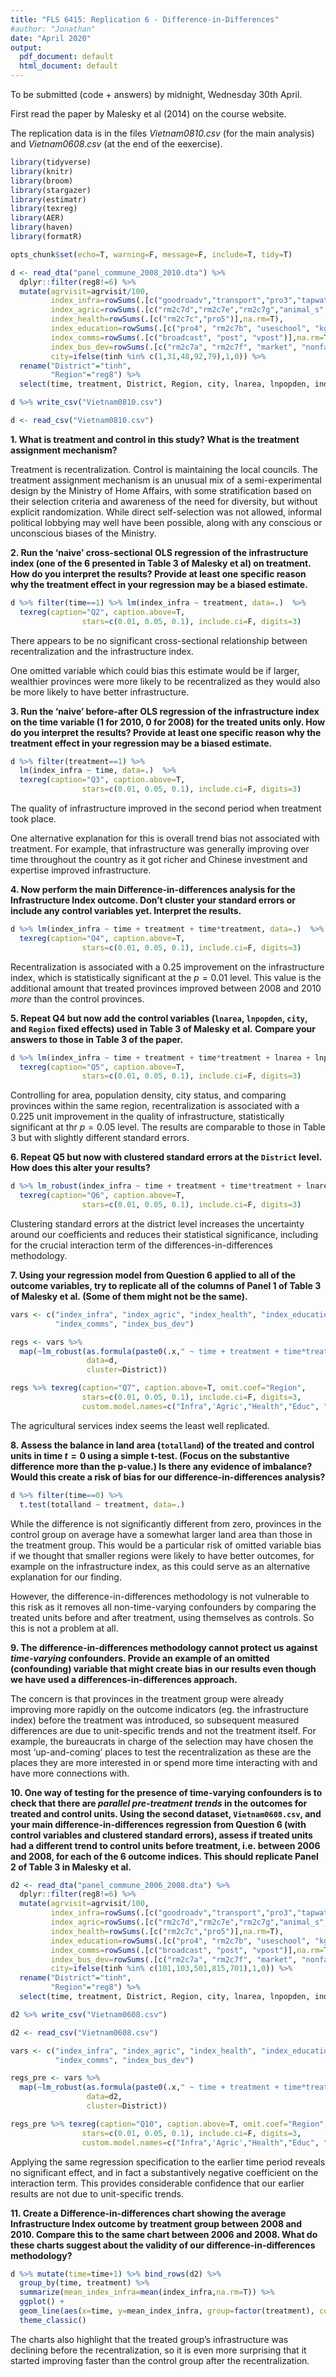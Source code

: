```yaml
---
title: "FLS 6415: Replication 6 - Difference-in-Differences"
#author: "Jonathan"
date: "April 2020"
output:
  pdf_document: default
  html_document: default
---
```


To be submitted (code + answers) by midnight, Wednesday 30th April.

First read the paper by Malesky et al (2014) on the course website. 

The replication data is in the files *Vietnam0810.csv* (for the main analysis) and *Vietnam0608.csv* (at the end of the eexercise). 

```r
library(tidyverse)
library(knitr)
library(broom)
library(stargazer)
library(estimatr)
library(texreg)
library(AER)
library(haven)
library(formatR)

opts_chunk$set(echo=T, warning=F, message=F, include=T, tidy=T)
```

```r
d <- read_dta("panel_commune_2008_2010.dta") %>%
  dplyr::filter(reg8!=6) %>%
  mutate(agrvisit=agrvisit/100,
         index_infra=rowSums(.[c("goodroadv","transport","pro3","tapwater","roadv")],na.rm=T),
         index_agric=rowSums(.[c("rm2c7d","rm2c7e","rm2c7g","animal_s","agrvisit","plant_s","agrext","irrigation")],na.rm=T),
         index_health=rowSums(.[c("rm2c7c","pro5")],na.rm=T),
         index_education=rowSums(.[c("pro4", "rm2c7b", "useschool", "kgarten", "v_prischool")],na.rm=T),
         index_comms=rowSums(.[c("broadcast", "post", "vpost")],na.rm=T),
         index_bus_dev=rowSums(.[c("rm2c7a", "rm2c7f", "market", "nonfarm", "vmarket1", "vmarket2", "vmarket3")],na.rm=T),
         city=ifelse(tinh %in% c(1,31,48,92,79),1,0)) %>%
  rename("District"="tinh",
         "Region"="reg8") %>%
  select(time, treatment, District, Region, city, lnarea, lnpopden, index_infra, index_agric, index_health, index_education, index_comms, index_bus_dev, totalland)

d %>% write_csv("Vietnam0810.csv")
```

```r
d <- read_csv("Vietnam0810.csv")
```

**1. What is treatment and control in this study? What is the treatment assignment mechanism?**

Treatment is recentralization. Control is maintaining the local councils. The treatment assignment mechanism is an unusual mix of a semi-experimental design by the Ministry of Home Affairs, with some stratification based on their selection criteria and awareness of the need for diversity, but without explicit randomization. While direct self-selection was not allowed, informal political lobbying may well have been possible, along with any conscious or unconscious biases of the Ministry.

**2. Run the 'naive' cross-sectional OLS regression of the infrastructure index (one of the 6 presented in Table 3 of Malesky et al) on treatment. How do you interpret the results? Provide at least one specific reason why the treatment effect in your regression may be a biased estimate.**

```r
d %>% filter(time==1) %>% lm(index_infra ~ treatment, data=.)  %>%
  texreg(caption="Q2", caption.above=T,
                stars=c(0.01, 0.05, 0.1), include.ci=F, digits=3)
```

There appears to be no significant cross-sectional relationship between recentralization and the infrastructure index. 

One omitted variable which could bias this estimate would be if larger, wealthier provinces were more likely to be recentralized as they would also be more likely to have better infrastructure.

**3. Run the 'naive' before-after OLS regression of the infrastructure index on the time variable (1 for 2010, 0 for 2008) for the treated units only. How do you interpret the results? Provide at least one specific reason why the treatment effect in your regression may be a biased estimate.**

```r
d %>% filter(treatment==1) %>%
  lm(index_infra ~ time, data=.)  %>%
  texreg(caption="Q3", caption.above=T,
                stars=c(0.01, 0.05, 0.1), include.ci=F, digits=3)

```

The quality of infrastructure improved in the second period when treatment took place. 

One alternative explanation for this is overall trend bias not associated with treatment. For example, that infrastructure was generally improving over time throughout the country as it got richer and Chinese investment and expertise improved infrastructure. 

**4. Now perform the main Difference-in-differences analysis for the Infrastructure Index outcome. Don't cluster your standard errors or include any control variables yet. Interpret the results.**

```r
d %>% lm(index_infra ~ time + treatment + time*treatment, data=.)  %>%
  texreg(caption="Q4", caption.above=T,
                stars=c(0.01, 0.05, 0.1), include.ci=F, digits=3)
```

Recentralization is associated with a 0.25 improvement on the infrastructure index, which is statistically significant at the $p=0.01$ level. This value is the additional amount that treated provinces improved between 2008 and 2010 *more* than the control provinces.

**5. Repeat Q4 but now add the control variables (`lnarea`, `lnpopden`, `city`, and `Region` fixed effects) used in Table 3 of Malesky et al. Compare your answers to those in Table 3 of the paper.**

```r
d %>% lm(index_infra ~ time + treatment + time*treatment + lnarea + lnpopden + city + factor(Region), data=.)  %>%
  texreg(caption="Q5", caption.above=T,
                stars=c(0.01, 0.05, 0.1), include.ci=F, digits=3)
```

Controlling for area, population density, city status, and comparing provinces within the same region, recentralization is associated with a 0.225 unit improvement in the quality of infrastructure, statistically significant at thr $p=0.05$ level. The results are comparable to those in Table 3 but with slightly different standard errors. 

**6. Repeat Q5 but now with clustered standard errors at the `District` level. How does this alter your results?**

```r
d %>% lm_robust(index_infra ~ time + treatment + time*treatment + lnarea + lnpopden + city + factor(Region), data=., cluster=District)  %>%
  texreg(caption="Q6", caption.above=T,
                stars=c(0.01, 0.05, 0.1), include.ci=F, digits=3)
```

Clustering standard errors at the district level increases the uncertainty around our coefficients and reduces their statistical significance, including for the crucial interaction term of the differences-in-differences methodology.

**7. Using your regression model from Question 6 applied to all of the outcome variables, try to replicate all of the columns of Panel 1 of Table 3 of Malesky et al. (Some of them might not be the same).**

```r
vars <- c("index_infra", "index_agric", "index_health", "index_education",
          "index_comms", "index_bus_dev")

regs <- vars %>% 
  map(~lm_robust(as.formula(paste0(.x," ~ time + treatment + time*treatment + lnarea + lnpopden + city + factor(Region)")), 
                 data=d, 
                 cluster=District))

regs %>% texreg(caption="Q7", caption.above=T, omit.coef="Region",
                stars=c(0.01, 0.05, 0.1), include.ci=F, digits=3,
                custom.model.names=c("Infra",'Agric',"Health","Educ", "Comms", 'Business'))
```

The agricultural services index seems the least well replicated.

**8. Assess the balance in land area (`totalland`) of the treated and control units in time $t=0$ using a simple t-test. (Focus on the substantive difference more than the p-value.) Is there any evidence of imbalance? Would this create a risk of bias for our difference-in-differences analysis?**

```r
d %>% filter(time==0) %>% 
  t.test(totalland ~ treatment, data=.)
```

While the difference is not significantly different from zero, provinces in the control group on average have a somewhat larger land area than those in the treatment group. This would be a particular risk of omitted variable bias if we thought that smaller regions were likely to have better outcomes, for example on the infrastructure index, as this could serve as an alternative explanation for our finding. 

However, the difference-in-differences methodology is not vulnerable to this risk as it removes all non-time-varying confounders by comparing the treated units before and after treatment, using themselves as controls. So this is not a problem at all.

**9. The difference-in-differences methodology cannot protect us against *time-varying* confounders. Provide an example of an omitted (confounding) variable that might create bias in our results even though we have used a differences-in-differences approach.**

The concern is that provinces in the treatment group were already improving more rapidly on the outcome indicators (eg. the infrastructure index) before the treatment was introduced, so subsequent measured differences are due to unit-specific trends and not the treatment itself. For example, the bureaucrats in charge of the selection may have chosen the most 'up-and-coming' places to test the recentralization as these are the places they are more interested in or spend more time interacting with and have more connections with. 

**10. One way of testing for the presence of time-varying confounders is to check that there are *parallel pre-treatment trends* in the outcomes for treated and control units. Using the second dataset, `Vietnam0608.csv`, and your main difference-in-differences regression from Question 6 (with control variables and clustered standard errors), assess if treated units had a different trend to control units before treatment, i.e. between 2006 and 2008, for each of the 6 outcome indices. This should replicate Panel 2 of Table 3 in Malesky et al.**

```r
d2 <- read_dta("panel_commune_2006_2008.dta") %>%
  dplyr::filter(reg8!=6) %>%
  mutate(agrvisit=agrvisit/100,
         index_infra=rowSums(.[c("goodroadv","transport","pro3","tapwater","roadv")],na.rm=T),
         index_agric=rowSums(.[c("rm2c7d","rm2c7e","rm2c7g","animal_s","agrvisit","plant_s","agrext","irrigation")],na.rm=T),
         index_health=rowSums(.[c("rm2c7c","pro5")],na.rm=T),
         index_education=rowSums(.[c("pro4", "rm2c7b", "useschool", "kgarten", "v_prischool")],na.rm=T),
         index_comms=rowSums(.[c("broadcast", "post", "vpost")],na.rm=T),
         index_bus_dev=rowSums(.[c("rm2c7a", "rm2c7f", "market", "nonfarm", "vmarket1", "vmarket2", "vmarket3")],na.rm=T),
         city=ifelse(tinh %in% c(101,103,501,815,701),1,0)) %>%
  rename("District"="tinh",
         "Region"="reg8") %>%
  select(time, treatment, District, Region, city, lnarea, lnpopden, index_infra, index_agric, index_health, index_education, index_comms, index_bus_dev, totalland)

d2 %>% write_csv("Vietnam0608.csv")
```

```r
d2 <- read_csv("Vietnam0608.csv")

vars <- c("index_infra", "index_agric", "index_health", "index_education",
          "index_comms", "index_bus_dev")

regs_pre <- vars %>% 
  map(~lm_robust(as.formula(paste0(.x," ~ time + treatment + time*treatment + lnarea + lnpopden + city + factor(Region)")), 
                 data=d2, 
                 cluster=District))

regs_pre %>% texreg(caption="Q10", caption.above=T, omit.coef="Region",
                stars=c(0.01, 0.05, 0.1), include.ci=F, digits=3,
                custom.model.names=c("Infra",'Agric',"Health","Educ", "Comms", 'Business'))
```

Applying the same regression specification to the earlier time period reveals no significant effect, and in fact a substantively negative coefficient on the interaction term. This provides considerable confidence that our earlier results are not due to unit-specific trends. 

**11. Create a Difference-in-differences chart showing the average Infrastructure Index outcome by treatment group between 2008 and 2010. Compare this to the same chart between 2006 and 2008. What do these charts suggest about the validity of our difference-in-differences methodology?**

```r
d %>% mutate(time=time+1) %>% bind_rows(d2) %>% 
  group_by(time, treatment) %>%
  summarize(mean_index_infra=mean(index_infra,na.rm=T)) %>%
  ggplot() +
  geom_line(aes(x=time, y=mean_index_infra, group=factor(treatment), colour=factor(treatment))) +
  theme_classic()
```

The charts also highlight that the treated group's infrastructure was declining before the recentralization, so it is even more surprising that it started improving faster than the control group after the recentralization. 

<!-- Possible question about imbalance as numebr of units changes over time and between groups -->
<!-- Check District vs. Province language. Confusing -->
<!-- Need to standardized agric index to 0 to 1 to replicate values -->
<!-- Q2 specify in Q compare in time=1 -->